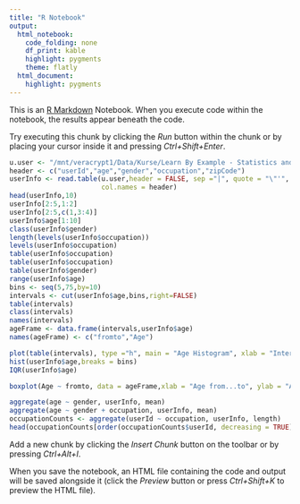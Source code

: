 ```yaml
---
title: "R Notebook"
output:
  html_notebook:
    code_folding: none
    df_print: kable
    highlight: pygments
    theme: flatly
  html_document:
    highlight: pygments
---
```


This is an [R Markdown](http://rmarkdown.rstudio.com) Notebook. When you execute code within the notebook, the results appear beneath the code. 

Try executing this chunk by clicking the *Run* button within the chunk or by placing your cursor inside it and pressing *Ctrl+Shift+Enter*. 

```r
u.user <- "/mnt/veracrypt1/Data/Kurse/Learn By Example - Statistics and Data Science in R/10 Lists and Data Frames/DataframesSourceCode/movielens data/u.user"
header <- c("userId","age","gender","occupation","zipCode")
userInfo <- read.table(u.user,header = FALSE, sep ="|", quote = "\"'",
                       col.names = header)
head(userInfo,10)
userInfo[2:5,1:2]
userInfo[2:5,c(1,3:4)]
userInfo$age[1:10]
class(userInfo$gender)
length(levels(userInfo$occupation))
levels(userInfo$occupation)
table(userInfo$occupation)
table(userInfo$occupation)
table(userInfo$gender)
range(userInfo$age)
bins <- seq(5,75,by=10)
intervals <- cut(userInfo$age,bins,right=FALSE)
table(intervals)
class(intervals)
names(intervals)
ageFrame <- data.frame(intervals,userInfo$age)
names(ageFrame) <- c("fromto","Age")

plot(table(intervals), type ="h", main = "Age Histogram", xlab = "Intervals", ylab = "Frequency" )
hist(userInfo$age,breaks = bins)
IQR(userInfo$age)

boxplot(Age ~ fromto, data = ageFrame,xlab = "Age from...to", ylab = "Age",main = "Age of participants")

aggregate(age ~ gender, userInfo, mean)
aggregate(age ~ gender + occupation, userInfo, mean)
occupationCounts <- aggregate(userId ~ occupation, userInfo, length)
head(occupationCounts[order(occupationCounts$userId, decreasing = TRUE),],3)
```

Add a new chunk by clicking the *Insert Chunk* button on the toolbar or by pressing *Ctrl+Alt+I*.

When you save the notebook, an HTML file containing the code and output will be saved alongside it (click the *Preview* button or press *Ctrl+Shift+K* to preview the HTML file).

